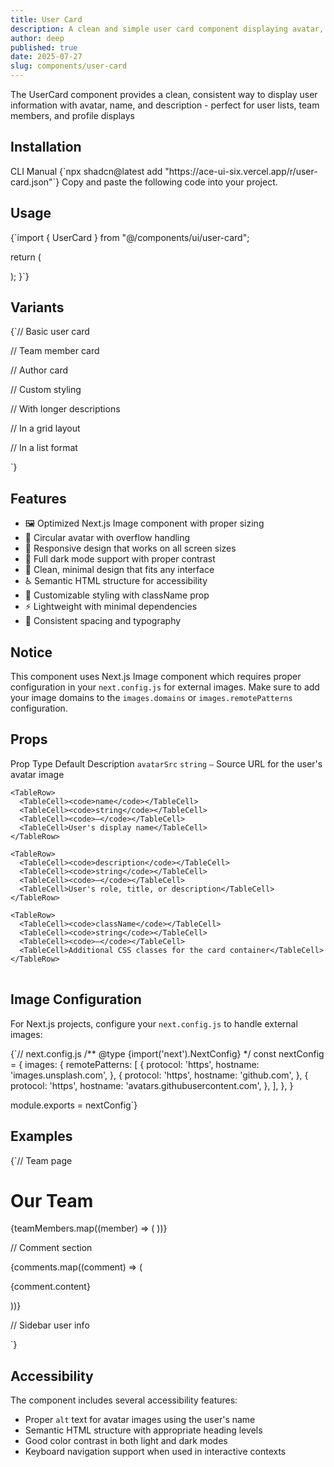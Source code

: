 ```yaml
---
title: User Card
description: A clean and simple user card component displaying avatar, name, and description with optimized Next.js Image component.
author: deep
published: true
date: 2025-07-27
slug: components/user-card
---
```


<ComponentPreview name="user-card" />

<InfoOut>The UserCard component provides a clean, consistent way to display user information with avatar, name, and description - perfect for user lists, team members, and profile displays</InfoOut>

## Installation

<Tabs defaultValue="cli">
<TabsList>
<TabsTrigger value="cli">CLI</TabsTrigger>
  <TabsTrigger value="manual">Manual</TabsTrigger>
</TabsList>
<TabsContent value="cli">
<CopyCode>
      {`npx shadcn@latest add "https://ace-ui-six.vercel.app/r/user-card.json"`}
    </CopyCode>
</TabsContent>
<TabsContent value="manual">
<Steps>
<Step>Copy and paste the following code into your project.</Step>
<ComponentSource name="user-card" />
</Steps>
</TabsContent>
</Tabs>

## Usage

<CopyCode>
  {`import { UserCard } from "@/components/ui/user-card";

  return (
    <div>
      <UserCard 
        avatarSrc="/avatars/john-doe.jpg"
        name="John Doe"
        description="Senior Frontend Developer"
      />
    </div>
  );
}`}
</CopyCode>

## Variants

<CopyCode>
  {`// Basic user card
<UserCard 
  avatarSrc="/avatars/jane-smith.jpg"
  name="Jane Smith"
  description="Product Manager"
/>

// Team member card
<UserCard 
  avatarSrc="/avatars/alex-johnson.jpg"
  name="Alex Johnson"
  description="UI/UX Designer • 3 years experience"
/>

// Author card
<UserCard 
  avatarSrc="/avatars/author.jpg"
  name="Sarah Wilson"
  description="Technical Writer & Content Strategist"
/>

// Custom styling
<UserCard 
  avatarSrc="/avatars/user.jpg"
  name="Mike Chen"
  description="Full Stack Developer"
  className="hover:shadow-md transition-shadow duration-200"
/>

// With longer descriptions
<UserCard 
  avatarSrc="/avatars/emma.jpg"
  name="Emma Thompson"
  description="Senior Software Engineer specializing in React and Node.js"
/>

// In a grid layout
<div className="grid grid-cols-1 md:grid-cols-2 lg:grid-cols-3 gap-4">
  <UserCard 
    avatarSrc="/avatars/user1.jpg"
    name="David Park"
    description="DevOps Engineer"
  />
  <UserCard 
    avatarSrc="/avatars/user2.jpg"
    name="Lisa Zhang"
    description="Data Scientist"
  />
  <UserCard 
    avatarSrc="/avatars/user3.jpg"
    name="Tom Rodriguez"
    description="Backend Developer"
  />
</div>

// In a list format
<div className="space-y-3">
  <UserCard 
    avatarSrc="/avatars/member1.jpg"
    name="Anna Cooper"
    description="Team Lead"
  />
  <UserCard 
    avatarSrc="/avatars/member2.jpg"
    name="James Wilson"
    description="Senior Developer"
  />
</div>`}
</CopyCode>

## Features

- 🖼️ Optimized Next.js Image component with proper sizing
- 👤 Circular avatar with overflow handling
- 📱 Responsive design that works on all screen sizes
- 🌙 Full dark mode support with proper contrast
- 🎨 Clean, minimal design that fits any interface
- ♿ Semantic HTML structure for accessibility
- 🔧 Customizable styling with className prop
- ⚡ Lightweight with minimal dependencies
- 📏 Consistent spacing and typography

## Notice

This component uses Next.js Image component which requires proper configuration in your `next.config.js` for external images. Make sure to add your image domains to the `images.domains` or `images.remotePatterns` configuration.

## Props

<Table>
  <TableHeader>
    <TableRow>
      <TableHead>Prop</TableHead>
      <TableHead>Type</TableHead>
      <TableHead>Default</TableHead>
      <TableHead>Description</TableHead>
    </TableRow>
  </TableHeader>
  <TableBody>
    <TableRow>
      <TableCell><code>avatarSrc</code></TableCell>
      <TableCell><code>string</code></TableCell>
      <TableCell><code>—</code></TableCell>
      <TableCell>Source URL for the user's avatar image</TableCell>
    </TableRow>
    
    <TableRow>
      <TableCell><code>name</code></TableCell>
      <TableCell><code>string</code></TableCell>
      <TableCell><code>—</code></TableCell>
      <TableCell>User's display name</TableCell>
    </TableRow>
   
    <TableRow>
      <TableCell><code>description</code></TableCell>
      <TableCell><code>string</code></TableCell>
      <TableCell><code>—</code></TableCell>
      <TableCell>User's role, title, or description</TableCell>
    </TableRow>
    
    <TableRow>
      <TableCell><code>className</code></TableCell>
      <TableCell><code>string</code></TableCell>
      <TableCell><code>—</code></TableCell>
      <TableCell>Additional CSS classes for the card container</TableCell>
    </TableRow>
    
  </TableBody>
</Table>

## Image Configuration

For Next.js projects, configure your `next.config.js` to handle external images:

<CopyCode>
  {`// next.config.js
/** @type {import('next').NextConfig} */
const nextConfig = {
  images: {
    remotePatterns: [
      {
        protocol: 'https',
        hostname: 'images.unsplash.com',
      },
      {
        protocol: 'https',
        hostname: 'github.com',
      },
      {
        protocol: 'https',
        hostname: 'avatars.githubusercontent.com',
      },
    ],
  },
}

module.exports = nextConfig`}
</CopyCode>

## Examples

<CopyCode>
  {`// Team page
<div className="max-w-4xl mx-auto p-6">
  <h1 className="text-3xl font-bold mb-8">Our Team</h1>
  <div className="grid grid-cols-1 md:grid-cols-2 lg:grid-cols-3 gap-6">
    {teamMembers.map((member) => (
      <UserCard
        key={member.id}
        avatarSrc={member.avatar}
        name={member.name}
        description={member.role}
        className="hover:shadow-lg transition-shadow duration-300"
      />
    ))}
  </div>
</div>

// Comment section
<div className="space-y-4">
  {comments.map((comment) => (
    <div key={comment.id} className="border-b pb-4">
      <UserCard
        avatarSrc={comment.author.avatar}
        name={comment.author.name}
        description={comment.createdAt}
        className="mb-3"
      />
      <p className="text-gray-700 dark:text-gray-300">{comment.content}</p>
    </div>
  ))}
</div>

// Sidebar user info
<aside className="w-64 p-4">
  <UserCard
    avatarSrc="/current-user-avatar.jpg"
    name="Current User"
    description="Online now"
    className="mb-6"
  />
</aside>`}
</CopyCode>

## Accessibility

The component includes several accessibility features:

- Proper `alt` text for avatar images using the user's name
- Semantic HTML structure with appropriate heading levels
- Good color contrast in both light and dark modes
- Keyboard navigation support when used in interactive contexts